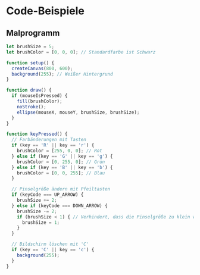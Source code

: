 
# Code-Beispiele

## Malprogramm

```js
let brushSize = 5;
let brushColor = [0, 0, 0]; // Standardfarbe ist Schwarz

function setup() {
  createCanvas(800, 600);
  background(255); // Weißer Hintergrund
}

function draw() {
  if (mouseIsPressed) {
    fill(brushColor);
    noStroke();
    ellipse(mouseX, mouseY, brushSize, brushSize);
  }
}

function keyPressed() {
  // Farbänderungen mit Tasten
  if (key == 'R' || key == 'r') {
    brushColor = [255, 0, 0]; // Rot
  } else if (key == 'G' || key == 'g') {
    brushColor = [0, 255, 0]; // Grün
  } else if (key == 'B' || key == 'b') {
    brushColor = [0, 0, 255]; // Blau
  }

  // Pinselgröße ändern mit Pfeiltasten
  if (keyCode === UP_ARROW) {
    brushSize += 2;
  } else if (keyCode === DOWN_ARROW) {
    brushSize -= 2;
    if (brushSize < 1) { // Verhindert, dass die Pinselgröße zu klein wird
      brushSize = 1;
    }
  }

  // Bildschirm löschen mit 'C'
  if (key == 'C' || key == 'c') {
    background(255);
  }
}
```
